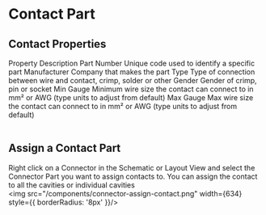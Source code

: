 
# Contact Part

## Contact Properties
<Table>
  <thead>
    <Table.Tr>
      <Table.Th>Property</Table.Th>
      <Table.Th>Description</Table.Th>
    </Table.Tr>
  </thead>
  <tbody>
    <Table.Tr>
      <Table.Td>Part Number</Table.Td>
      <Table.Td>Unique code used to identify a specific part</Table.Td>
    </Table.Tr>
    <Table.Tr>
      <Table.Td>Manufacturer</Table.Td>
      <Table.Td>Company that makes the part</Table.Td>
    </Table.Tr>
    <Table.Tr>
      <Table.Td>Type</Table.Td>
      <Table.Td>Type of connection between wire and contact, crimp, solder or other</Table.Td>
    </Table.Tr>
    <Table.Tr>
      <Table.Td>Gender</Table.Td>
      <Table.Td>Gender of crimp, pin or socket</Table.Td>
    </Table.Tr>
    <Table.Tr>
      <Table.Td>Min Gauge</Table.Td>
      <Table.Td>Minimum wire size the contact can connect to in mm² or AWG (type units to adjust from default)</Table.Td>
    </Table.Tr>
    <Table.Tr>
      <Table.Td>Max Gauge</Table.Td>
      <Table.Td>Max wire size the contact can connect to in mm² or AWG (type units to adjust from default)</Table.Td>
    </Table.Tr>
  </tbody>
</Table>

## Assign a Contact Part
Right click on a Connector in the Schematic or Layout View and select the Connector Part you want to assign contacts to. You can assign the contact to all the cavities or individual cavities
<br />
<img src="/components/connector-assign-contact.png" width={634} style={{ borderRadius: '8px' }}/>